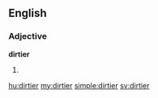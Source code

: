 ==English==

===Adjective===
'''dirtier'''

# {{en-comparative of|dirty}}

[[hu:dirtier]]
[[my:dirtier]]
[[simple:dirtier]]
[[sv:dirtier]]